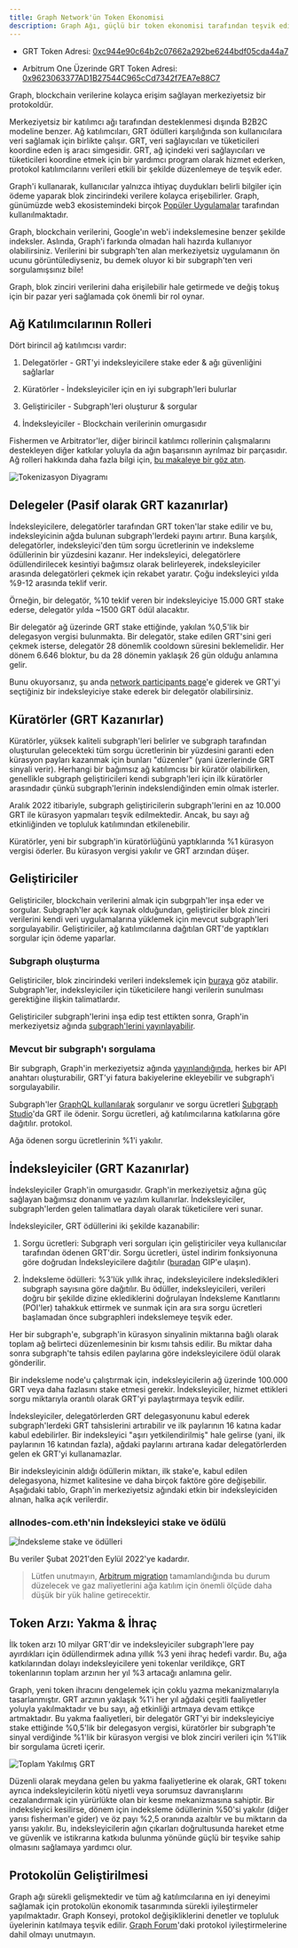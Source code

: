 ```yaml
---
title: Graph Network'ün Token Ekonomisi
description: Graph Ağı, güçlü bir token ekonomisi tarafından teşvik edilmektedir. Graph'ın yerel çalışma yardımcı programı belirteci olan GRT şu şekilde çalışır.
---
```


- GRT Token Adresi: [0xc944e90c64b2c07662a292be6244bdf05cda44a7](https://etherscan.io/token/0xc944e90c64b2c07662a292be6244bdf05cda44a7)

- Arbitrum One Üzerinde GRT Token Adresi: [0x9623063377AD1B27544C965cCd7342f7EA7e88C7](https://arbiscan.io/token/0x9623063377ad1b27544c965ccd7342f7ea7e88c7)

Graph, blockchain verilerine kolayca erişim sağlayan merkeziyetsiz bir protokoldür.

Merkeziyetsiz bir katılımcı ağı tarafından desteklenmesi dışında B2B2C modeline benzer. Ağ katılımcıları, GRT ödülleri karşılığında son kullanıcılara veri sağlamak için birlikte çalışır. GRT, veri sağlayıcıları ve tüketicileri koordine eden iş aracı simgesidir. GRT, ağ içindeki veri sağlayıcıları ve tüketicileri koordine etmek için bir yardımcı program olarak hizmet ederken, protokol katılımcılarını verileri etkili bir şekilde düzenlemeye de teşvik eder.

Graph'i kullanarak, kullanıcılar yalnızca ihtiyaç duydukları belirli bilgiler için ödeme yaparak blok zincirindeki verilere kolayca erişebilirler. Graph, günümüzde web3 ekosistemindeki birçok [Popüler Uygulamalar](https://thegraph.com/explorer) tarafından kullanılmaktadır.

Graph, blockchain verilerini, Google'ın web'i indekslemesine benzer şekilde indeksler. Aslında, Graph'i farkında olmadan hali hazırda kullanıyor olabilirsiniz. Verilerini bir subgraph'ten alan merkeziyetsiz uygulamanın ön ucunu görüntülediyseniz, bu demek oluyor ki bir subgraph'ten veri sorgulamışsınız bile!

Graph, blok zinciri verilerini daha erişilebilir hale getirmede ve değiş tokuş için bir pazar yeri sağlamada çok önemli bir rol oynar.

## Ağ Katılımcılarının Rolleri

Dört birincil ağ katılımcısı vardır:

1.  Delegatörler - GRT'yi indeksleyicilere stake eder & ağı güvenliğini sağlarlar

2.  Küratörler - İndeksleyiciler için en iyi subgraph'leri bulurlar

3.  Geliştiriciler - Subgraph'leri oluşturur & sorgular

4.  İndeksleyiciler - Blockchain verilerinin omurgasıdır

Fishermen ve Arbitrator'ler, diğer birincil katılımcı rollerinin çalışmalarını destekleyen diğer katkılar yoluyla da ağın başarısının ayrılmaz bir parçasıdır. Ağ rolleri hakkında daha fazla bilgi için, [bu makaleye bir göz atın](https://thegraph.com/blog/the-graph-grt-token-economics/).

![Tokenizasyon Diyagramı](/img/updated-tokenomics-image.png)

## Delegeler (Pasif olarak GRT kazanırlar)

İndeksleyicilere, delegatörler tarafından GRT token'lar stake edilir ve bu, indeksleyicinin ağda bulunan subgraph'lerdeki payını artırır. Buna karşılık, delegatörler, indeksleyici'den tüm sorgu ücretlerinin ve indeksleme ödüllerinin bir yüzdesini kazanır. Her indeksleyici, delegatörlere ödüllendirilecek kesintiyi bağımsız olarak belirleyerek, indeksleyiciler arasında delegatörleri çekmek için rekabet yaratır. Çoğu indeksleyici yılda %9-12 arasında teklif verir.

Örneğin, bir delegatör, %10 teklif veren bir indeksleyiciye 15.000 GRT stake ederse, delegatör yılda ~1500 GRT ödül alacaktır.

Bir delegatör ağ üzerinde GRT stake ettiğinde, yakılan %0,5'lik bir delegasyon vergisi bulunmakta. Bir delegatör, stake edilen GRT'sini geri çekmek isterse, delegatör 28 dönemlik cooldown süresini beklemelidir. Her dönem 6.646 bloktur, bu da 28 dönemin yaklaşık 26 gün olduğu anlamına gelir.

Bunu okuyorsanız, şu anda [network participants page](https://thegraph.com/explorer/participants/indexers)'e giderek ve GRT'yi seçtiğiniz bir indeksleyiciye stake ederek bir delegatör olabilirsiniz.

## Küratörler (GRT Kazanırlar)

Küratörler, yüksek kaliteli subgraph'leri belirler ve subgraph tarafından oluşturulan gelecekteki tüm sorgu ücretlerinin bir yüzdesini garanti eden kürasyon payları kazanmak için bunları "düzenler" (yani üzerlerinde GRT sinyali verir). Herhangi bir bağımsız ağ katılımcısı bir küratör olabilirken, genellikle subgraph geliştiricileri kendi subgraph'leri için ilk küratörler arasındadır çünkü subgraph'lerinin indekslendiğinden emin olmak isterler.

Aralık 2022 itibariyle, subgraph geliştiricilerin subgraph'lerini en az 10.000 GRT ile kürasyon yapmaları teşvik edilmektedir. Ancak, bu sayı ağ etkinliğinden ve topluluk katılımından etkilenebilir.

Küratörler, yeni bir subgraph'in küratörlüğünü yaptıklarında %1 kürasyon vergisi öderler. Bu kürasyon vergisi yakılır ve GRT arzından düşer.

## Geliştiriciler

Geliştiriciler, blockchain verilerini almak için subgrpah'ler inşa eder ve sorgular. Subgraph'ler açık kaynak olduğundan, geliştiriciler blok zinciri verilerini kendi veri uygulamalarına yüklemek için mevcut subgraph'leri sorgulayabilir. Geliştiriciler, ağ katılımcılarına dağıtılan GRT'de yaptıkları sorgular için ödeme yaparlar.

### Subgraph oluşturma

Geliştiriciler, blok zincirindeki verileri indekslemek için [buraya](/developing/creating-a-subgraph/) göz atabilir. Subgraph'ler, indeksleyiciler için tüketicilere hangi verilerin sunulması gerektiğine ilişkin talimatlardır.

Geliştiriciler subgraph'lerini inşa edip test ettikten sonra, Graph'in merkeziyetsiz ağında [subgraph'lerini yayınlayabilir](/publishing/publishing-a-subgraph/).

### Mevcut bir subgraph'ı sorgulama

Bir subgraph, Graph'in merkeziyetsiz ağında [yayınlandığında](https://thegraph.com/docs/en/publishing/publishing-a-subgraph/), herkes bir API anahtarı oluşturabilir, GRT'yi fatura bakiyelerine ekleyebilir ve subgraph'i sorgulayabilir.

Subgraph'ler [GraphQL kullanılarak](/querying/querying-the-graph/) sorgulanır ve sorgu ücretleri [Subgraph Studio](https://thegraph.com/studio/)'da GRT ile ödenir. Sorgu ücretleri, ağ katılımcılarına katkılarına göre dağıtılır. protokol.

Ağa ödenen sorgu ücretlerinin %1'i yakılır.

## İndeksleyiciler (GRT Kazanırlar)

İndeksleyiciler Graph'in omurgasıdır. Graph'in merkeziyetsiz ağına güç sağlayan bağımsız donanım ve yazılım kullanırlar. İndeksleyiciler, subgraph'lerden gelen talimatlara dayalı olarak tüketicilere veri sunar.

İndeksleyiciler, GRT ödüllerini iki şekilde kazanabilir:

1.  Sorgu ücretleri: Subgraph veri sorguları için geliştiriciler veya kullanıcılar tarafından ödenen GRT'dir. Sorgu ücretleri, üstel indirim fonksiyonuna göre doğrudan İndeksleyicilere dağıtılır ([buradan](https://forum.thegraph.com/t/gip-0051-exponential-query-fee-rebates-for-indexers/4162) GIP'e ulaşın).

2.  İndeksleme ödülleri: %3'lük yıllık ihraç, indeksleyicilere indeksledikleri subgraph sayısına göre dağıtılır. Bu ödüller, indeksleyicileri, verileri doğru bir şekilde dizine eklediklerini doğrulayan İndeksleme Kanıtlarını (POI'ler) tahakkuk ettirmek ve sunmak için ara sıra sorgu ücretleri başlamadan önce subgraphleri indekslemeye teşvik eder.

Her bir subgraph'e, subgraph'in kürasyon sinyalinin miktarına bağlı olarak toplam ağ belirteci düzenlemesinin bir kısmı tahsis edilir. Bu miktar daha sonra subgraph'te tahsis edilen paylarına göre indeksleyicilere ödül olarak gönderilir.

Bir indeksleme node'u çalıştırmak için, indeksleyicilerin ağ üzerinde 100.000 GRT veya daha fazlasını stake etmesi gerekir. İndeksleyiciler, hizmet ettikleri sorgu miktarıyla orantılı olarak GRT'yi paylaştırmaya teşvik edilir.

İndeksleyiciler, delegatörlerden GRT delegasyonunu kabul ederek subgraph'lerdeki GRT tahsislerini artırabilir ve ilk paylarının 16 katına kadar kabul edebilirler. Bir indeksleyici "aşırı yetkilendirilmiş" hale gelirse (yani, ilk paylarının 16 katından fazla), ağdaki paylarını artırana kadar delegatörlerden gelen ek GRT'yi kullanamazlar.

Bir indeksleyicinin aldığı ödüllerin miktarı, ilk stake'e, kabul edilen delegasyona, hizmet kalitesine ve daha birçok faktöre göre değişebilir. Aşağıdaki tablo, Graph'in merkeziyetsiz ağındaki etkin bir indeksleyiciden alınan, halka açık verilerdir.

### allnodes-com.eth'nin İndeksleyici stake ve ödülü

![İndeksleme stake ve ödülleri](/img/indexing-stake-and-income.png)

Bu veriler Şubat 2021'den Eylül 2022'ye kadardır.

> Lütfen unutmayın, [Arbitrum migration](https://forum.thegraph.com/t/gip-0037-the-graph-arbitrum-deployment-with-linear-rewards-minted-in-l2/3551) tamamlandığında bu durum düzelecek ve gaz maliyetlerini ağa katılım için önemli ölçüde daha düşük bir yük haline getirecektir.

## Token Arzı: Yakma & İhraç

İlk token arzı 10 milyar GRT'dir ve indeksleyiciler subgraph'lere pay ayırdıkları için ödüllendirmek adına yıllık %3 yeni ihraç hedefi vardır. Bu, ağa katkılarından dolayı indeksleyicilere yeni tokenlar verildikçe, GRT tokenlarının toplam arzının her yıl %3 artacağı anlamına gelir.

Graph, yeni token ihracını dengelemek için çoklu yazma mekanizmalarıyla tasarlanmıştır. GRT arzının yaklaşık %1'i her yıl ağdaki çeşitli faaliyetler yoluyla yakılmaktadır ve bu sayı, ağ etkinliği artmaya devam ettikçe artmaktadır. Bu yakma faaliyetleri, bir delegatör GRT'yi bir indeksleyiciye stake ettiğinde %0,5'lik bir delegasyon vergisi, küratörler bir subgraph'te sinyal verdiğinde %1'lik bir kürasyon vergisi ve blok zinciri verileri için %1'lik bir sorgulama ücreti içerir.

![Toplam Yakılmış GRT](/img/total-burned-grt.jpeg)

Düzenli olarak meydana gelen bu yakma faaliyetlerine ek olarak, GRT tokenı ayrıca indeksleyicilerin kötü niyetli veya sorumsuz davranışlarını cezalandırmak için yürürlükte olan bir kesme mekanizmasına sahiptir. Bir indeksleyici kesilirse, dönem için indeksleme ödüllerinin %50'si yakılır (diğer yarısı fisherman'e gider) ve öz payı %2,5 oranında azaltılır ve bu miktarın da yarısı yakılır. Bu, indeksleyicilerin ağın çıkarları doğrultusunda hareket etme ve güvenlik ve istikrarına katkıda bulunma yönünde güçlü bir teşvike sahip olmasını sağlamaya yardımcı olur.

## Protokolün Geliştirilmesi

Graph ağı sürekli gelişmektedir ve tüm ağ katılımcılarına en iyi deneyimi sağlamak için protokolün ekonomik tasarımında sürekli iyileştirmeler yapılmaktadır. Graph Konseyi, protokol değişikliklerini denetler ve topluluk üyelerinin katılmaya teşvik edilir. [Graph Forum](https://forum.thegraph.com/)'daki protokol iyileştirmelerine dahil olmayı unutmayın.
